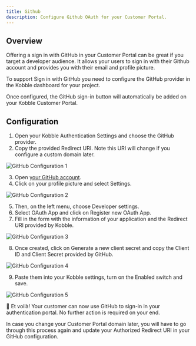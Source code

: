 ```yaml
---
title: Github
description: Configure Github OAuth for your Customer Portal.
---
```



## Overview

Offering a sign in with GitHub in your Customer Portal can be great if you target a developer audience. It allows your users to sign in with their Github account and provides you with their email and profile picture.

To support Sign in with GitHub you need to configure the GitHub provider in the Kobble dashboard for your project.

Once configured, the GitHub sign-in button will automatically be added on your Kobble Customer Portal.

## Configuration

1. Open your Kobble Authentication Settings and choose the GitHub provider.
2. Copy the provided Redirect URI. Note this URI will change if you configure a custom domain later.

![GitHub Configuration 1](/images/settings/auth/github-configuration-1.png)

3. Open [your GitHub account](https://github.com).
4. Click on your profile picture and select Settings.

![GitHub Configuration 2](/images/settings/auth/github-configuration-2.png)

5. Then, on the left menu, choose Developer settings.
6. Select OAuth App and click on Register new OAuth App.
7. Fill in the form with the information of your application and the Redirect URI provided by Kobble.

![GitHub Configuration 3](/images/settings/auth/github-configuration-3.png)

8. Once created, click on Generate a new client secret and copy the Client ID and Client Secret provided by GitHub.

![GitHub Configuration 4](/images/settings/auth/github-configuration-4.png)

9. Paste them into your Kobble settings, turn on the Enabled switch and save.

![GitHub Configuration 5](/images/settings/auth/github-configuration-5.png)

🎉 Et voilà! Your customer can now use GitHub to sign-in in your authentication portal. No further action is required on your end.

<Warning>In case you change your Customer Portal domain later, you will have to go through this process again and update your Authorized Redirect URI in your GitHub configuration.</Warning>

